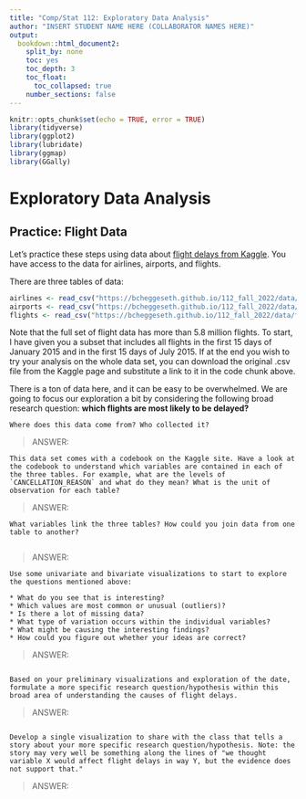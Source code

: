 ```yaml
---
title: "Comp/Stat 112: Exploratory Data Analysis"
author: "INSERT STUDENT NAME HERE (COLLABORATOR NAMES HERE)"
output:
  bookdown::html_document2:
    split_by: none
    toc: yes
    toc_depth: 3
    toc_float:
      toc_collapsed: true
    number_sections: false
---
```


```r
knitr::opts_chunk$set(echo = TRUE, error = TRUE)
library(tidyverse)
library(ggplot2)
library(lubridate)
library(ggmap)
library(GGally)
```

# Exploratory Data Analysis

## Practice: Flight Data {-}

Let's practice these steps using data about [flight delays from Kaggle](https://www.kaggle.com/usdot/flight-delays). You have access to the data for airlines, airports, and flights.

There are three tables of data:


```r
airlines <- read_csv("https://bcheggeseth.github.io/112_fall_2022/data/airlines.csv")
airports <- read_csv("https://bcheggeseth.github.io/112_fall_2022/data/airports.csv")
flights <- read_csv("https://bcheggeseth.github.io/112_fall_2022/data/flights_jan_jul_sample2.csv")
```

Note that the full set of flight data has more than 5.8 million flights. To start, I have given you a subset that includes all flights in the first 15 days of January 2015 and in the first 15 days of July 2015. If at the end you wish to try your analysis on the whole data set, you can download the original .csv file from the Kaggle page and substitute a link to it in the code chunk above.


There is a ton of data here, and it can be easy to be overwhelmed. We are going to focus our exploration a bit by considering the following broad research question: **which flights are most likely to be delayed?**

```exercise
Where does this data come from? Who collected it?   
```

> ANSWER:



```exercise
This data set comes with a codebook on the Kaggle site. Have a look at the codebook to understand which variables are contained in each of the three tables. For example, what are the levels of `CANCELLATION_REASON` and what do they mean? What is the unit of observation for each table?

```

> ANSWER:

```exercise
What variables link the three tables? How could you join data from one table to another?
  
```

> ANSWER:


```exercise
Use some univariate and bivariate visualizations to start to explore the questions mentioned above:

* What do you see that is interesting? 
* Which values are most common or unusual (outliers)?
* Is there a lot of missing data?
* What type of variation occurs within the individual variables?
* What might be causing the interesting findings?
* How could you figure out whether your ideas are correct?

```

> ANSWER:

```r

```

```exercise
Based on your preliminary visualizations and exploration of the date, formulate a more specific research question/hypothesis within this broad area of understanding the causes of flight delays.

```

> ANSWER:

```r

```


```exercise
Develop a single visualization to share with the class that tells a story about your more specific research question/hypothesis. Note: the story may very well be something along the lines of "we thought variable X would affect flight delays in way Y, but the evidence does not support that."

```

> ANSWER:

```r

```


